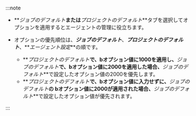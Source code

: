 :::note

-   **_ジョブのデフォルト_**または**_プロジェクトのデフォルト_**タブを選択してオプションを適用するとエージェントの管理に役立ちます。

-   オプションの優先順位は、**_ジョブのデフォルト_**、**_プロジェクトのデフォルト_**、**_エージェント設定_**の順です。 

    -   **_プロジェクトのデフォルト_**で、bオプション値に1000を適用し、**_ジョブのデフォルト_**で、bオプション値に2000を適用した場合、**_ジョブのデフォルト_**で設定したオプション値の2000を優先します。
    -   **_プロジェクトのデフォルト_**で、bオプション値に入力せずに、**_ジョブのデフォルト_**の bオプション値に2000が適用された場合、**_ジョブのデフォルト_**で設定したオプション値が優先されます。

:::
